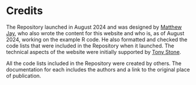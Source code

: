 # Credits {.unnumbered}

The Repository launched in August 2024 and was designed by [Matthew Jay](https://profiles.ucl.ac.uk/60536-matthew-jay){target="_blank"}, who also wrote the content for this website and who is, as of August 2024, working on the example R code. He also formatted and checked the code lists that were included in the Repository when it launched. The technical aspects of the website were initially supported by [Tony Stone](https://profiles.ucl.ac.uk/92864-tony-stone){target="_blank"}.

All the code lists included in the Repository were created by others. The documentation for each includes the authors and a link to the original place of publication.